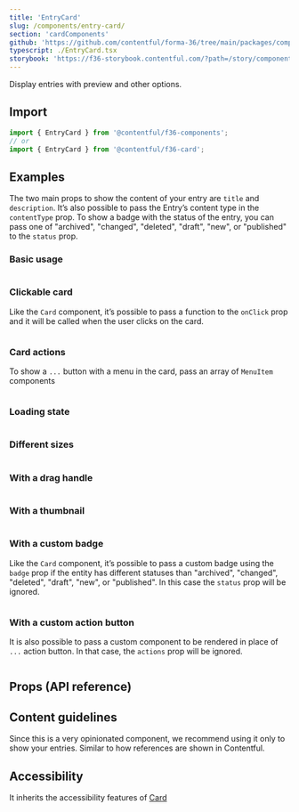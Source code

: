 ```yaml
---
title: 'EntryCard'
slug: /components/entry-card/
section: 'cardComponents'
github: 'https://github.com/contentful/forma-36/tree/main/packages/components/card/src/EntryCard'
typescript: ./EntryCard.tsx
storybook: 'https://f36-storybook.contentful.com/?path=/story/components-card-entrycard--default'
---
```


Display entries with preview and other options.

## Import

```jsx static=true
import { EntryCard } from '@contentful/f36-components';
// or
import { EntryCard } from '@contentful/f36-card';
```

## Examples

The two main props to show the content of your entry are `title` and `description`.
It’s also possible to pass the Entry’s content type in the `contentType` prop.
To show a badge with the status of the entry,
you can pass one of "archived", "changed", "deleted", "draft", "new", or "published" to the `status` prop.

### Basic usage

```jsx file=../../examples/EntryCard/EntryCardExample.tsx

```

### Clickable card

Like the `Card` component, it’s possible to pass a function to the `onClick` prop
and it will be called when the user clicks on the card.

```jsx file=../../examples/EntryCard/EntryCardClickableExample.tsx

```

### Card actions

To show a `...` button with a menu in the card, pass an array of `MenuItem` components

```jsx file=../../examples/EntryCard/EntryCardActionsExample.tsx

```

### Loading state

```jsx file=../../examples/EntryCard/EntryCardLoadingExample.tsx

```

### Different sizes

```jsx file=../../examples/EntryCard/EntryCardSizesExample.tsx

```

### With a drag handle

```jsx file=../../examples/EntryCard/EntryCardDragHandleExample.tsx

```

### With a thumbnail

```jsx file=../../examples/EntryCard/EntryCardThumbnailExample.tsx

```

### With a custom badge

Like the `Card` component, it’s possible to pass a custom badge using the `badge` prop if the entity has different statuses than
"archived", "changed", "deleted", "draft", "new", or "published". In this case the `status` prop will be ignored.

```jsx file=../../examples/EntryCard/EntryCardCustomBadgeExample.tsx

```

### With a custom action button

It is also possible to pass a custom component to be rendered in place of `...` action button. In that case, the `actions` prop will be ignored.

```jsx file=../../examples/EntryCard/EntryCardCustomActionButtonExample.tsx

```

## Props (API reference)

<PropsTable of="EntryCard" />

## Content guidelines

Since this is a very opinionated component, we recommend using it only to show your entries.
Similar to how references are shown in Contentful.

## Accessibility

It inherits the accessibility features of [Card](/components/card)

